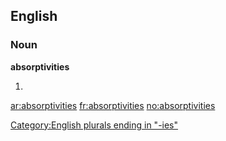 ==English==

===Noun===
'''absorptivities'''

# {{plural of|[[absorptivity]]}}

[[Category:English plurals ending in "-ies"]]

[[ar:absorptivities]]
[[fr:absorptivities]]
[[no:absorptivities]]